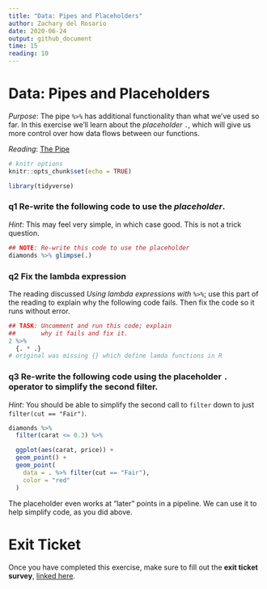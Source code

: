 ```yaml
---
title: "Data: Pipes and Placeholders"
author: Zachary del Rosario
date: 2020-06-24
output: github_document
time: 15
reading: 10
---
```


# Data: Pipes and Placeholders

*Purpose*: The pipe `%>%` has additional functionality than what we've used so far. In this exercise we'll learn about the *placeholder* `.`, which will give us more control over how data flows between our functions.

*Reading*: [The Pipe](https://magrittr.tidyverse.org/reference/pipe.html)

```r
# knitr options
knitr::opts_chunk$set(echo = TRUE)
```

```r
library(tidyverse)

```

### **q1** Re-write the following code to use the *placeholder*.

*Hint*: This may feel very simple, in which case good. This is not a trick question.

```r
## NOTE: Re-write this code to use the placeholder
diamonds %>% glimpse(.)
```

### **q2** Fix the lambda expression

The reading discussed *Using lambda expressions with `%>%`*; use this part of the reading to explain why the following code fails. Then fix the code so it runs without error.

```r
## TASK: Uncomment and run this code; explain
##       why it fails and fix it.
2 %>%
  {. * .}
# original was missing {} which define lamda functions in R
```

### **q3** Re-write the following code using the placeholder `.` operator to simplify the second filter.

*Hint*: You should be able to simplify the second call to `filter` down to just `filter(cut == "Fair")`.

```r
diamonds %>%
  filter(carat <= 0.3) %>%

  ggplot(aes(carat, price)) +
  geom_point() +
  geom_point(
    data = . %>% filter(cut == "Fair"),
    color = "red"
  )
```

The placeholder even works at "later" points in a pipeline. We can use it to help simplify code, as you did above.

<!-- include-exit-ticket -->

# Exit Ticket

<!-- -------------------------------------------------- -->

Once you have completed this exercise, make sure to fill out the **exit ticket survey**, [linked here](https://docs.google.com/forms/d/e/1FAIpQLSeuq2LFIwWcm05e8-JU84A3irdEL7JkXhMq5Xtoalib36LFHw/viewform?usp=pp_url&entry.693978880=e-data07-placeholders-assignment.Rmd).
